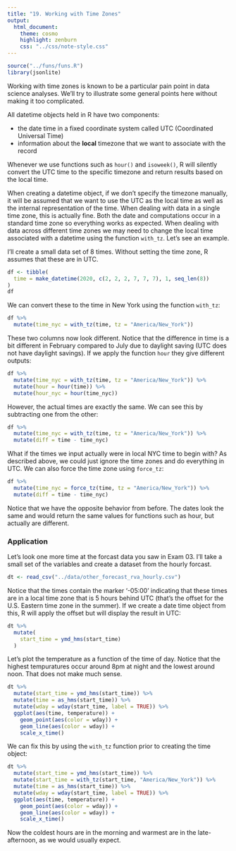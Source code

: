 ```yaml
---
title: "19. Working with Time Zones"
output:
  html_document:
    theme: cosmo
    highlight: zenburn
    css: "../css/note-style.css"
---
```


```r
source("../funs/funs.R")
library(jsonlite)
```

Working with time zones is known to be a particular pain point in data science
analyses. We'll try to illustrate some general points here without making it
too complicated.

All datetime objects held in R have two components:

- the date time in a fixed coordinate system called UTC (Coordinated Universal Time)
- information about the **local** timezone that we want to associate with the record

Whenever we use functions such as `hour()` and `isoweek()`, R will silently
convert the UTC time to the specific timezone and return results based on the
local time.

When creating a datetime object, if we don't specify the timezone manually, it
will be assumed that we want to use the UTC as the local time as well as the
internal representation of the time. When dealing with data in a single time
zone, this is actually fine. Both the date and computations occur in a standard
time zone so everything works as expected. When dealing with data across
different time zones we may need to change the local time associated with a
datetime using the function `with_tz`. Let's see an example.

I'll create a small data set of 8 times. Without setting the time zone, R
assumes that these are in UTC.

```r
df <- tibble(
  time = make_datetime(2020, c(2, 2, 2, 7, 7, 7), 1, seq_len(8))
)
df
```

We can convert these to the time in New York using the function `with_tz`:

```r
df %>%
  mutate(time_nyc = with_tz(time, tz = "America/New_York"))
```

These two columns now look different. Notice that the difference in time is a
bit different in February compared to July due to daylight saving (UTC does not
have daylight savings). If we apply the function `hour` they give different
outputs:

```r
df %>%
  mutate(time_nyc = with_tz(time, tz = "America/New_York")) %>%
  mutate(hour = hour(time)) %>%
  mutate(hour_nyc = hour(time_nyc))
```

However, the actual times are exactly the same. We can see this by subtracting
one from the other:

```r
df %>%
  mutate(time_nyc = with_tz(time, tz = "America/New_York")) %>%
  mutate(diff = time - time_nyc)
```

What if the times we input actually were in local NYC time to begin with? As
described above, we could just ignore the time zones and do everything in UTC.
We can also force the time zone using `force_tz`:

```r
df %>%
  mutate(time_nyc = force_tz(time, tz = "America/New_York")) %>%
  mutate(diff = time - time_nyc)
```

Notice that we have the opposite behavior from before. The dates look the same
and would return the same values for functions such as hour, but actually are
different.

### Application

Let's look one more time at the forcast data you saw in Exam 03. I'll take a
small set of the variables and create a dataset from the hourly forcast.

```r
dt <- read_csv("../data/other_forecast_rva_hourly.csv")
```

Notice that the times contain the marker '-05:00' indicating that these times
are in a local time zone that is 5 hours behind UTC (that's the offset for the
U.S. Eastern time zone in the summer). If we create a date time object from
this, R will apply the offset but will display the result in UTC:

```r
dt %>%
  mutate(
    start_time = ymd_hms(start_time)
  )
```

Let's plot the temperature as a function of the time of day. Notice that the
highest tempuratures occur around 8pm at night and the lowest around noon.
That does not make much sense.

```r
dt %>%
  mutate(start_time = ymd_hms(start_time)) %>%
  mutate(time = as_hms(start_time)) %>%
  mutate(wday = wday(start_time, label = TRUE)) %>%
  ggplot(aes(time, temperature)) +
    geom_point(aes(color = wday)) +
    geom_line(aes(color = wday)) +
    scale_x_time()
```

We can fix this by using the `with_tz` function prior to creating the time
object:

```r
dt %>%
  mutate(start_time = ymd_hms(start_time)) %>%
  mutate(start_time = with_tz(start_time, "America/New_York")) %>%
  mutate(time = as_hms(start_time)) %>%
  mutate(wday = wday(start_time, label = TRUE)) %>%
  ggplot(aes(time, temperature)) +
    geom_point(aes(color = wday)) +
    geom_line(aes(color = wday)) +
    scale_x_time()
```

Now the coldest hours are in the morning and warmest are in the late-afternoon,
as we would usually expect.
